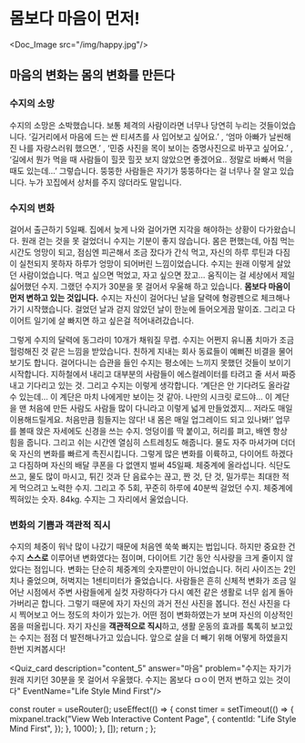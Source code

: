 # 몸보다 마음이 먼저!


<Doc_Image src="/img/happy.jpg"/>

## 마음의 변화는 몸의 변화를 만든다

### 수지의 소망

수지의 소망은 소박했습니다. 보통 체격의 사람이라면 너무나 당연히 누리는 것들이었습니다. ‘길거리에서 마음에 드는 싼 티셔츠를 사 입어보고 싶어요.’ , ‘엄마 아빠가 날씬해진 나를 자랑스러워 했으면.’ , ‘민증 사진을 목이 보이는 증명사진으로 바꾸고 싶어요.’ , ‘길에서 뭔가 먹을 때 사람들이 힐끗 힐끗 보지 않았으면 좋겠어요.. 정말로 바빠서 먹을 때도 있는데…’ 그렇습니다. 뚱뚱한 사람들은 자기가 뚱뚱하다는 걸 너무나 잘 알고 있습니다. 누가 꼬집에서 상처를 주지 않더라도 말입니다.

### 수지의 변화

걸어서 출근하기 5일째. 집에서 늦게 나와 걸어가면 지각을 해야하는 상황이 다가왔습니다. 원래 걷는 것을 못 걸었더니 수지는 기분이 좋지 않습니다. 몸은 편했는데, 아침 먹는 시간도 엉망이 되고, 점심엔 피곤해서 조금 잤다가 간식 먹고, 자신의 하루 루틴과 다짐이 실천되지 못하자 하루가 엉망이 되어버린 느낌이었습니다. 수지는 원래 이렇게 살았던 사람이었습니다. 먹고 싶으면 먹었고, 자고 싶으면 잤고… 움직이는 걸 세상에서 제일 싫어했던 수지. 그랬던 수지가 30분을 못 걸어서 우울해 하고 있습니다. **몸보다 마음이 먼저 변하고 있는 것입니다.** 수지는 자신이 걸어다닌 날을 달력에 형광펜으로 체크해나가기 시작했습니다. 걸었던 날과 걷지 않았던 날이 한눈에 들어오게끔 말이죠. 그리고 다이어트 일기에 살 빠지면 하고 싶은걸 적어내려갔습니다.

그렇게 수지의 달력에 동그라미 10개가 채워질 무렵. 수지는 어쩐지 유니폼 치마가 조금 헐렁해진 것 같은 느낌을 받았습니다. 친하게 지내는 회사 동료들이 예뻐진 비결을 물어보기도 합니다. 걸어다니는 습관을 들인 수지는 평소에는 느끼지 못했던 것들이 보이기 시작합니다. 지하철에서 내리고 대부분의 사람들이 에스컬레이터를 타려고 줄 서서 짜증내고 기다리고 있는 것. 그리고 수지는 이렇게 생각합니다. ‘계단은 안 기다려도 올라갈 수 있는데… 이 계단은 마치 나에게만 보이는 것 같아. 나만의 시크릿 로드야… 이 계단을 맨 처음에 만든 사람도 사람들 많이 다니라고 이렇게 넓게 만들었겠지… 저라도 매일 이용해드릴게요. 처음만큼 힘들지는 않다! 내 몸은 매일 업그레이드 되고 있나봐!’ 업무를 볼때 앉은 자세에도 신경을 쓰는 수지. 엉덩이를 딱 붙이고, 허리를 펴고, 배엔 항상 힘을 줍니다. 그리고 쉬는 시간엔 열심히 스트레칭도 해줍니다. 물도 자주 마셔가며 더더욱 자신의 변화를 빠르게 촉진시킵니다. 그렇게 많은 변화를 이륙하고, 다이어트 하겠다고 다짐하며 자신의 배달 쿠폰을 다 없앤지 벌써 45일째. 체중계에 올라섭니다. 식단도 쓰고, 물도 많이 마시고, 튀긴 것과 단 음료수는 끊고, 짠 것, 단 것, 밀가루는 최대한 적게 먹으려고 노력한 수지. 그리고 주 5회, 꾸준히 하루에 40분씩 걸었던 수지. 체중계에 찍혀있는 숫자. 84kg. 수지는 그 자리에서 울었습니다.

### 변화의 기쁨과 객관적 직시

수지의 체중이 워낙 많이 나갔기 때문에 처음엔 쑥쑥 빠지는 법입니다. 하지만 중요한 건 수지 **스스로** 이루어낸 변화였다는 점이며, 다이어트 기간 동안 식사량을 크게 줄이지 않았다는 점입니다. 변화는 단순히 체중계의 숫자뿐만이 아니었습니다. 허리 사이즈는 2인치나 줄었으며, 허벅지는 1센티미터가 줄었습니다. 사람들은 흔히 신체적 변화가 조금 일어난 시점에서 주변 사람들에게 실컷 자랑하다가 다시 예전 같은 생활로 너무 쉽게 돌아가버리곤 합니다. 그렇기 때문에 자기 자신의 과거 전신 사진을 봅니다. 전신 사진을 다시 찍어보고 어느 정도의 차이가 있는가. 어떤 점이 변화하였는가 보며 자신의 이상적인 몸을 떠올립니다. 자기 자신을 **객관적으로 직시**하고, 생활 운동의 효과를 톡톡히 보고있는 수지는 점점 더 발전해나가고 있습니다. 앞으로 살을 더 빼기 위해 어떻게 하였을지 한번 지켜봅시다!


<Quiz_card description="content_5" answer="마음" problem="수지는 자기가 원래 지키던 30분을 못 걸어서 우울했다. 수지는 몸보다 ㅁㅇ이 먼저 변하고 있는 것이다" EventName="Life Style Mind First"/>



  const router = useRouter();
  useEffect(() => {
    const timer = setTimeout(() => {
      mixpanel.track("View Web Interactive Content Page", {
        contentId: "Life Style Mind First",
      });
    }, 1000);
  }, []);
  return <PageKey route={router.pathname} EventName="Life Style Mind First" />;
};

<Final />
